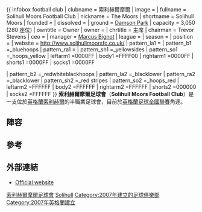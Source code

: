 {{ infobox football club
| clubname      = 索利赫爾摩爾
| image         = <!-- 檔案不存在 [[Image:SolihullMoorsFCBadge.png|150px]] ，可從英文維基百科取得 -->
| fullname      = Solihull Moors Football Club
| nickname      = The Moors
| shortname     = Solihull Moors
| founded       = {{start date and years ago|2007|df=yes}}
| dissolved     = 
| ground        = [[Damson_Park|Damson Park]]
| capacity      = 3,050 (280 座位)
| owntitle      = Owner
| owner         = 
| chrtitle      = 主席
| chairman      = Trevor Stevens 
| ceo           = 
| manager       = [[Marcus_Bignot|Marcus Bignot]]
| league        = {{English football updater|SolihulM}}
| season        = {{English football updater|SolihulM2}}
| position      = {{English football updater|SolihulM3}}
| website       = http://www.solihullmoorsfc.co.uk/
| pattern_la1   =
| pattern_b1    =_bluehoops
| pattern_ra1   =
| pattern_sh1   =_yellowsides
| pattern_so1   =_hoops_yellow
| leftarm1      =0000FF
| body1         =FFFF00
| rightarm1     =0000FF
| shorts1       =0000FF
| socks1        =0000FF

| pattern_b2    =_redwhiteblackhoops
| pattern_la2   =_blacklower
| pattern_ra2   =_blacklower
| pattern_sh2   =_red stripes
| pattern_so2   =_hoops_red
| leftarm2      =FFFFFF
| body2         =FFFFFF
| rightarm2     =FFFFFF
| shorts2       =000000 
| socks2        =FFFFFF
}}
'''索利赫爾摩爾足球會'''（'''Solihull Moors Football Club'''）是一支位於[[英格蘭|英格蘭]][[索利赫爾|索利赫爾]]的半職業足球會，目前於[[英格蘭足球全國聯賽_(第一級)|英格蘭足球全國聯賽]]角逐。

==陣容==
{{football squad start}}
{{football squad player | no=1 | nat=England       | pos=GK | name=[[Daniel_Lewis_(footballer)|Daniel Lewis]]}}
{{football squad player | no=2 | nat=Zimbabwe   | pos=DF | name=Shepherd Murombedzi}}
{{football squad player | no=3 | nat=England       | pos=DF | name=Connor Franklin}}
{{football squad player | no=4 | nat=England       | pos=DF | name=Liam Daly | other=[[副隊長|副隊長]]}}
{{football squad player | no=5 | nat=England       | pos=DF | name=[[Theo_Streete|Theo Streete]] | other=[[隊長|隊長]]}}
{{football squad player | no=6 | nat=England       | pos=DF | name=Jordan Gough}}
{{football squad player | no=7 | nat=Netherlands   | pos=FW | name=[[Akwasi_Asante|Akwasi Asante]]}}
{{football squad player | no=8 | nat=England       | pos=MF | name=Jack Byrne}}
{{football squad player | no=9 | nat=England       | pos=FW | name=Andy Brown}}
{{football squad player | no=10 | nat=England       | pos=MF | name=Ryan Beswick}}
{{football squad player | no=11 | nat=England       | pos=MF | name=[[Darryl_Knights|Darryl Knights]]}}
{{football squad mid}}
{{football squad player | no=12 | nat=Ireland        | pos=DF | name=[[Bobby_Moseley|Bobby Moseley]]}}
{{football squad player | no=13 | nat=England       | pos=GK | name=Darren Acton}}
{{football squad player | no=15 | nat=England       | pos=DF | name=Jordan Fagbola}}
{{football squad player | no=16 | nat=England       | pos=DF | name=Nathaniel Kelly}}
{{football squad player | no=17 | nat=England       | pos=FW | name=[[Stefan_Moore|Stefan Moore]]}}
{{football squad player | no=18 | nat=England       | pos=MF | name=Donnell Benjamin}}
{{football squad player | no=19 | nat=England       | pos=FW | name=[[Harry_White_(footballer)|Harry White]]}}
{{football squad player | no=20 | nat=England       | pos=MF | name=Jamey Osbourne}}
{{football squad player | no=21 | nat=England       | pos=MF | name=Charlie Morris}}
{{football squad player | no=22 | nat=England       | pos=MF | name=[[Omari_Sterling-James|Omari Sterling-James]]}}
{{football squad player | no=23 | nat=England       | pos=GK | name=Nathan Vaughan}}
{{Fs end}}

== 參考 ==
{{Reflist}}

== 外部連結 ==
*[http://www.solihullmoorsfc.co.uk/ Official website] {{Wayback|url=http://www.solihullmoorsfc.co.uk/ |date=20210124064659 }}

{{英格蘭足球議會全國聯賽}}

[[Category:索利赫爾摩爾足球會|]]
[[Category:西米德蘭茲郡足球俱樂部|Solihull]]
[[Category:2007年建立的足球俱樂部|Category:2007年建立的足球俱樂部]]
[[Category:2007年英格蘭建立|Category:2007年英格蘭建立]]